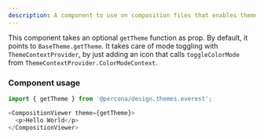 ```yaml
---
description: A component to use on composition files that enables theme mode toggling. 
---
```



This component takes an optional `getTheme` function as prop. By default, it points to `BaseTheme.getTheme`.
It takes care of mode toggling with `ThemeContextProvider`, by just adding an icon that calls `toggleColorMode` from `ThemeContextProvider.ColorModeContext`.

### Component usage

```js
import { getTheme } from '@percona/design.themes.everest';

<CompositionViewer theme={getTheme}>
  <p>Hello World</p>
</CompositionViewer>
```
